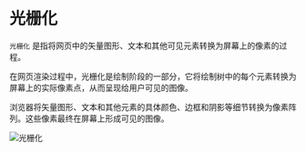 # 光栅化

`光栅化` 是指将网页中的矢量图形、文本和其他可见元素转换为屏幕上的像素的过程。

在网页渲染过程中，光栅化是绘制阶段的一部分，它将绘制树中的每个元素转换为屏幕上的实际像素点，从而呈现给用户可见的图像。

浏览器将矢量图形、文本和其他元素的具体颜色、边框和阴影等细节转换为像素阵列。这些像素最终在屏幕上形成可见的图像。

![光栅化](./images/Snipaste_2024-07-26_00-51-11.png)
